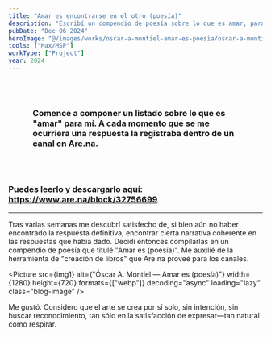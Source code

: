 ```yaml
---
title: "Amar es encontrarse en el otro (poesía)"
description: "Escribí un compendio de poesía sobre lo que es amar, para mí."
pubDate: "Dec 06 2024"
heroImage: "@/images/works/oscar-a-montiel-amar-es-poesia/oscar-a-montiel-amar-es-poesia.jpg"
tools: ["Max/MSP"]
workType: ["Project"]
year: 2024
---
```



<h3 style="padding: 3rem;">Comencé a componer un listado sobre lo que es "amar" para mí. A cada momento que se me ocurriera una respuesta la registraba dentro de un canal en Are.na.</h3>


### Puedes leerlo y descargarlo aquí: https://www.are.na/block/32756699 

---

Tras varias semanas me descubrí satisfecho de, si bien aún no haber encontrado la respuesta definitiva, encontrar cierta narrativa coherente en las respuestas que había dado. Decidí entonces compilarlas en un compendio de poesía que titulé "Amar es (poesía)". Me auxilié de la herramienta de "creación de libros" que Are.na proveé para los canales.

<Picture 
  src={img1} 
  alt={"Óscar A. Montiel — Amar es (poesía)"}
  width={1280}
  height={720}
  formats={["webp"]}
  decoding="async"
  loading="lazy"
  class="blog-image"
/>

Me gustó. Considero que el arte se crea por sí solo, sin intención, sin buscar reconocimiento, tan sólo en la satisfacción de expresar—tan natural como respirar.




